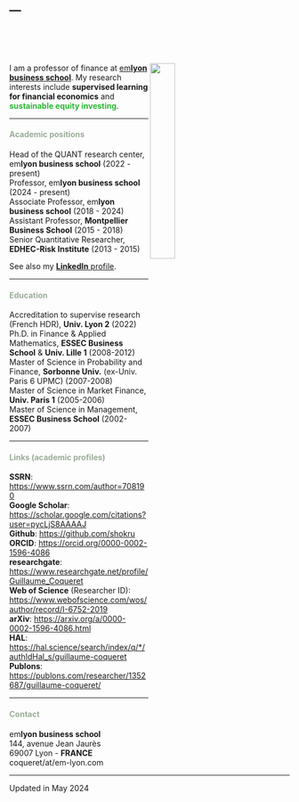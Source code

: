 
<head>
<meta charset="UTF-8">
<title>Research</title>
<meta name="Personal website of Guillaume Coqueret"/>
</head>


---
---

<br/>  
<br>

<link rel="stylesheet" href="styles.css" type="text/css">

<img src="images/gcoq.jpg" style="width:30%; border:25px; margin-right: 100px" align="right">

I am a professor of finance at <a href="https://www.em-lyon.com/en/" target="_blank">em**lyon business school**</a>. My research interests include **supervised learning for financial economics** and <span style="color:#2BB833">**sustainable equity investing**</span>. 

------  

#### <font color="#9AAD98">**Academic positions** </font>  

Head of the QUANT research center, em**lyon business school** (2022 - present)    
Professor, em**lyon business school** (2024 - present)  
Associate Professor, em**lyon business school** (2018 - 2024)   
Assistant Professor, **Montpellier Business School** (2015 - 2018)  
Senior Quantitative Researcher, **EDHEC-Risk Institute** (2013 - 2015)

See also my <a href="https://www.linkedin.com/in/guillaumecoqueret/" target="_blank"> **LinkedIn** profile</a>. 

------   

#### <font color="#9AAD98">**Education**</font>     

Accreditation to supervise research (French HDR), **Univ. Lyon 2** (2022)    
Ph.D. in Finance & Applied Mathematics, **ESSEC Business School** & **Univ. Lille 1** (2008-2012)  
Master of Science in Probability and Finance, **Sorbonne Univ.** (ex-Univ. Paris 6 UPMC) (2007-2008)    
Master of Science in Market Finance, **Univ. Paris 1** (2005-2006)    
Master of Science in Management, **ESSEC Business School** (2002-2007)   

------   

#### <font color="#9AAD98">**Links** (academic profiles)</font>  


**SSRN**: <a href="https://www.ssrn.com/author=708190" target="_blank">https://www.ssrn.com/author=708190</a>    
**Google Scholar**: <a href="https://scholar.google.com/citations?user=pycLjS8AAAAJ" target="_blank">https://scholar.google.com/citations?user=pycLjS8AAAAJ</a>    
**Github**: <a href="https://github.com/shokru" target="_blank">https://github.com/shokru</a>   
**ORCID**: <a href="https://orcid.org/0000-0002-1596-4086" target="_blank">https://orcid.org/0000-0002-1596-4086</a>   
**researchgate**: <a href="https://www.researchgate.net/profile/Guillaume_Coqueret" target="_blank">https://www.researchgate.net/profile/Guillaume_Coqueret</a>    
**Web of Science** (Researcher ID): <a href="https://www.webofscience.com/wos/author/record/I-6752-2019" target="_blank">https://www.webofscience.com/wos/author/record/I-6752-2019</a>    
**arXiv**: <a href="https://arxiv.org/a/0000-0002-1596-4086.html" target="_blank">https://arxiv.org/a/0000-0002-1596-4086.html</a>   
**HAL**: <a href="https://hal.science/search/index/q/*/authIdHal_s/guillaume-coqueret" target="_blank"> https://hal.science/search/index/q/*/authIdHal_s/guillaume-coqueret</a>     
**Publons**: <a href="https://publons.com/researcher/1352687/guillaume-coqueret/" target="_blank">https://publons.com/researcher/1352687/guillaume-coqueret/</a>    



------  

#### <font color="#9AAD98">**Contact** </font>  
em**lyon business school**   
144, avenue Jean Jaurès    
69007 Lyon - **FRANCE**   
coqueret/at/em-lyon.com  


------  
Updated in May 2024

